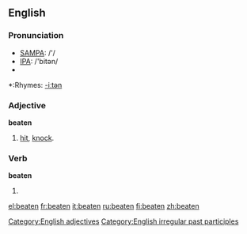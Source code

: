 ==English==

===Pronunciation===
*[[w:SAMPA|SAMPA]]: /'/
*[[w:IPA|IPA]]: /'bitən/
*{{audio|en-us-beaten.ogg|Audio (US)}}

*:Rhymes: [[Rhymes:English:-iːtən|-iːtən]]

===Adjective===
'''beaten'''
# [[hit]], [[knock]].
[[Category:English adjectives]]
===Verb===
'''beaten'''
# {{past participle of|beat}}
[[Category:English irregular past participles]]
<!--this belongs on the pgae for "beat"===Translations===
*Dutch: [[geslagen]], [[geklopt]]-->

[[el:beaten]]
[[fr:beaten]]
[[it:beaten]]
[[ru:beaten]]
[[fi:beaten]]
[[zh:beaten]]